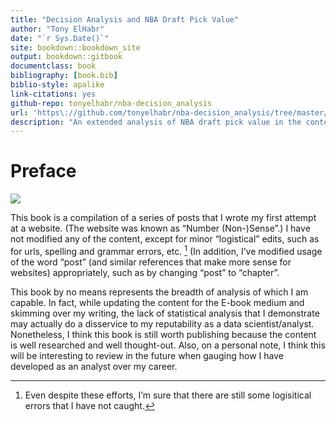 ```yaml
--- 
title: "Decision Analysis and NBA Draft Pick Value"
author: "Tony ElHabr"
date: "`r Sys.Date()`"
site: bookdown::bookdown_site
output: bookdown::gitbook
documentclass: book
bibliography: [book.bib]
biblio-style: apalike
link-citations: yes
github-repo: tonyelhabr/nba-decision_analysis
url: 'https\://github.com/tonyelhabr/nba-decision_analysis/tree/master/docs'
description: "An extended analysis of NBA draft pick value in the context of Decision Analysis (DA)"
---
```


# Preface {-}

![](nba-draft-lottery-balls.jpg)

This book is a compilation of a series of posts that I wrote my first attempt at a website.
(The website was known as "Number (Non-)Sense".)
I have not modified any of the content, except for minor "logistical" edits,
such as for urls, spelling and grammar errors, etc.
^[Even despite these efforts, I'm sure that there are still some logisitical errors that
I have not caught.] (In addition, I've modified usage of the word "post" (and similar references that make
more sense for websites) appropriately, such as by changing "post" to "chapter".

This book by no means represents the breadth of analysis of which I am capable.
In fact, while updating the content for the E-book medium and skimming over my writing, 
the lack of statistical analysis that I demonstrate may actually
do a disservice to my reputability as a data scientist/analyst. Nonetheless,
I think this book is still worth publishing because the content is well researched
and well thought-out. Also, on a personal note, I think this will be interesting to 
review in the future when gauging how I have developed as an analyst over my career.

